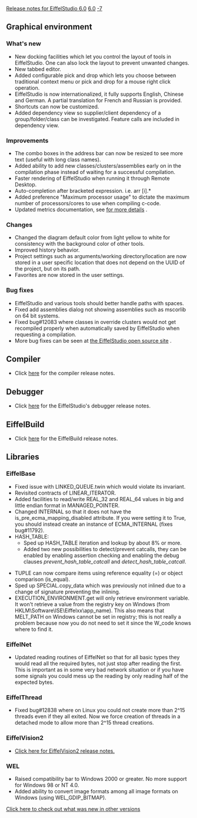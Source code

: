 [[Property:title|Release notes for EiffelStudio 6.0]]
[[Property:link_title|6.0]]
[[Property:weight|-7]]
==Graphical environment==

===What's new===
* New docking facilities which let you control the layout of tools in EiffelStudio. One can also lock the layout to prevent unwanted changes.
* New tabbed editor.
* Added configurable pick and drop which lets you choose between traditional context menu or pick and drop for a mouse right click operation.
* EiffelStudio is now internationalized, it fully supports English, Chinese and German. A partial translation for French and Russian is provided.
* Shortcuts can now be customized.
* Added dependency view so supplier/client dependency of a group/folder/class can be investigated. Feature calls are included in dependency view.

===Improvements===
* The combo boxes in the address bar can now be resized to see more text (useful with long class names).
* Added ability to add new classes/clusters/assemblies early on in the compilation phase instead of waiting for a successful compilation.
* Faster rendering of EiffelStudio when running it through Remote Desktop.
* Auto-completion after bracketed expression. i.e. arr [i].*
* Added preference "Maximum processor usage" to dictate the maximum number of processors/cores to use when compiling c-code.
* Updated metrics documentation, see [[Metrics tool|for more details]] .

===Changes===
* Changed the diagram default color from light yellow to white for consistency with the background color of other tools.
* Improved history behavior.
* Project settings such as arguments/working directory/location are now stored in a user specific location that does not depend on the UUID of the project, but on its path.
* Favorites are now stored in the user settings.

===Bug fixes===
* EiffelStudio and various tools should better handle paths with spaces.
* Fixed add assemblies dialog not showing assemblies such as mscorlib on 64 bit systems.
* Fixed bug#12083 where classes in override clusters would not get recompiled properly when automatically saved by EiffelStudio when requesting a compilation.
* More bug fixes can be seen at [http://dev.eiffel.com/EiffelStudio_6.0_Releases the EiffelStudio open source site] .

==Compiler==
* Click [[Major changes between ISE Eiffel 5.7 and ISE Eiffel 6.0|here]]  for the compiler release notes.

==Debugger==
* Click [[Release notes for EiffelStudio 6.0 related to the debugger|here]]  for the EiffelStudio's debugger release notes.

==EiffelBuild==
* Click [[EiffelBuild Version History|here]]  for the EiffelBuild release notes.

==Libraries==

===EiffelBase===
* Fixed issue with <eiffel>LINKED_QUEUE</eiffel>.<eiffel>twin</eiffel> which would violate its invariant.
* Revisited contracts of <eiffel>LINEAR_ITERATOR</eiffel>.
* Added facilities to read/write <eiffel>REAL_32</eiffel> and <eiffel>REAL_64</eiffel> values in big and little endian format in <eiffel>MANAGED_POINTER</eiffel>.
* Changed <eiffel>INTERNAL</eiffel> so that it does not have the <eiffel>is_pre_ecma_mapping_disabled</eiffel> attribute. If you were setting it to True, you should instead create an instance of <eiffel>ECMA_INTERNAL</eiffel> (fixes bug#11792).
* <eiffel>HASH_TABLE</eiffel>: 
** Sped up <eiffel>HASH_TABLE</eiffel> iteration and lookup by about 8% or more.
** Added two new possibilities to detect/prevent catcalls, they can be enabled by enabling assertion checking and enabling the debug clauses ''prevent_hash_table_catcall'' and ''detect_hash_table_catcall''.

* <eiffel>TUPLE</eiffel> can now compare items using reference equality (=) or object comparison (<eiffel>is_equal</eiffel>).
* Sped up <eiffel>SPECIAL</eiffel>.<eiffel>copy_data</eiffel> which was previously not inlined due to a change of signature preventing the inlining.
* <eiffel>EXECUTION_ENVIRONMENT</eiffel>.<eiffel>get</eiffel> will only retrieve environment variable. It won't retrieve a value from the registry key on Windows (from HKLM\Software\ISE\Eiffelxx\app_name). This also means that MELT_PATH on Windows cannot be set in registry; this is not really a problem because now you do not need to set it since the W_code knows where to find it.

===EiffelNet===
* Updated reading routines of EiffelNet so that for all basic types they would read all the required bytes, not just stop after reading the first. This is important as in some very bad network situation or if you have some signals you could mess up the reading by only reading half of the expected bytes.

===EiffelThread===
* Fixed bug#12838 where on Linux you could not create more than 2^15 threads even if they all exited. Now we force creation of threads in a detached mode to allow more than 2^15 thread creations.

===EiffelVision2===
* [[Revisions and Bug Fixes|Click here for EiffelVision2 release notes.]] 

===WEL===
* Raised compatibility bar to Windows 2000 or greater. No more support for Windows 98 or NT 4.0.
* Added ability to convert image formats among all image formats on Windows (using <eiffel>WEL_GDIP_BITMAP</eiffel>).

[[EiffelStudio release notes|Click here to check out what was new in other versions]]  




